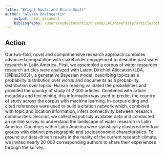 ```yaml
---
title: "Bright Spots and Blind Spots"
author: "Alyssa DeVincentis"
	output: html_document
	bibliography: /Users/ajdevincentis/R_code/LAC/diversity/article/bibliography.bib
---
```


## Action
Our two-fold, novel and comprehensive research approach combines advanced computation with stakeholder engagement to describe past water research in Latin America.
First, we assembled a corpus of water resources research articles were analyzed with Latent Dirichlet Allocation (LDA, [@Blei2003]), a generative Bayesian model, describing topics as a probability distribution over words and documents as a probability distribution over topics.
Human reading validated the probabilities and provided the country of study of 2 000 articles.
Combined with article metadata and text mining, this information was used to predict the country of study across the corpus with machine learning.
In-corpus citing and cited references were used to build a citation network which, combined with topic and location information, infers connectivity between research communities.
Second, we collected publicly available data and conducted an on line survey to understand the landscape of water research in Latin America.
Countries within Latin America were statistically clustered into four groups with distinct physiographic and socioeconomic characteristics.
To ground our data-driven results in the reality of the current research climate, we invited nearly 20 000 corresponding authors to share their experiences through the survey. 